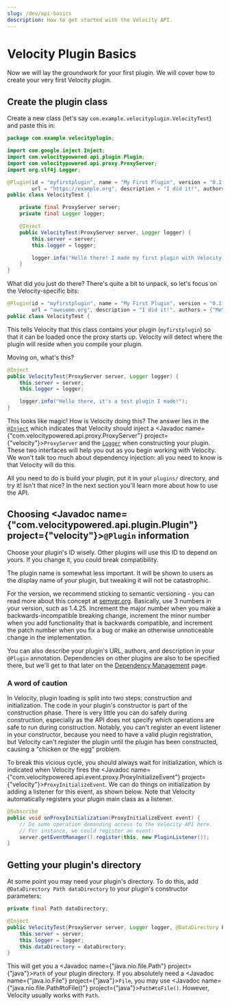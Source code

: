 ```yaml
---
slug: /dev/api-basics
description: How to get started with the Velocity API.
---
```


# Velocity Plugin Basics

Now we will lay the groundwork for your first plugin. We will cover how to create your very first
Velocity plugin.

## Create the plugin class

Create a new class (let's say `com.example.velocityplugin.VelocityTest`) and paste this in:

```java
package com.example.velocityplugin;

import com.google.inject.Inject;
import com.velocitypowered.api.plugin.Plugin;
import com.velocitypowered.api.proxy.ProxyServer;
import org.slf4j.Logger;

@Plugin(id = "myfirstplugin", name = "My First Plugin", version = "0.1.0-SNAPSHOT",
        url = "https://example.org", description = "I did it!", authors = {"Me"})
public class VelocityTest {

    private final ProxyServer server;
    private final Logger logger;

    @Inject
    public VelocityTest(ProxyServer server, Logger logger) {
        this.server = server;
        this.logger = logger;

        logger.info("Hello there! I made my first plugin with Velocity.");
    }
}
```

What did you just do there? There's quite a bit to unpack, so let's focus on the Velocity-specific
bits:

```java
@Plugin(id = "myfirstplugin", name = "My First Plugin", version = "0.1.0-SNAPSHOT",
        url = "awesome.org", description = "I did it!", authors = {"Me"})
public class VelocityTest {
```

This tells Velocity that this class contains your plugin (`myfirstplugin`) so that it can be loaded
once the proxy starts up. Velocity will detect where the plugin will reside when you compile your
plugin.

Moving on, what's this?

```java
@Inject
public VelocityTest(ProxyServer server, Logger logger) {
    this.server = server;
    this.logger = logger;

    logger.info("Hello there, it's a test plugin I made!");
}
```

This looks like magic! How is Velocity doing this? The answer lies in the
[`@Inject`](https://javadoc.io/doc/com.google.inject/guice/latest/com/google/inject/Inject.html)
which indicates that Velocity should inject a
<Javadoc name={"com.velocitypowered.api.proxy.ProxyServer"} project={"velocity"}>`ProxyServer`</Javadoc>
and the [`Logger`](https://www.slf4j.org/api/org/slf4j/Logger.html) when constructing your plugin.
These two interfaces will help you out as you begin working with Velocity. We won't talk too much about
dependency injection: all you need to know is that Velocity will do this.

All you need to do is build your plugin, put it in your `plugins/` directory, and try it! Isn't that
nice? In the next section you'll learn more about how to use the API.

## Choosing <Javadoc name={"com.velocitypowered.api.plugin.Plugin"} project={"velocity"}>`@Plugin`</Javadoc> information

Choose your plugin's ID wisely. Other plugins will use this ID to depend on yours. If you change it,
you could break compatibility.

The plugin name is somewhat less important. It will be shown to users as the display name of your
plugin, but tweaking it will not be catastrophic.

For the version, we recommend sticking to semantic versioning - you can read more about this concept
at [semver.org](https://semver.org). Basically, use 3 numbers in your version, such as 1.4.25.
Increment the major number when you make a backwards-incompatible breaking change, increment the
minor number when you add functionality that is backwards compatible, and increment the patch number
when you fix a bug or make an otherwise unnoticeable change in the implementation.

You can also describe your plugin's URL, authors, and description in your `@Plugin` annotation.
Dependencies on other plugins are also to be specified there, but we'll get to that later on the
[Dependency Management](../how-to/dependencies.mdx) page.

### A word of caution

In Velocity, plugin loading is split into two steps: construction and initialization. The code in
your plugin's constructor is part of the construction phase. There is very little you can do safely
during construction, especially as the API does not specify which operations are safe to run during
construction. Notably, you can't register an event listener in your constructor, because you need to
have a valid plugin registration, but Velocity can't register the plugin until the plugin has been
constructed, causing a "chicken or the egg" problem.

To break this vicious cycle, you should always wait for initialization, which is indicated when
Velocity fires the <Javadoc name={"com.velocitypowered.api.event.proxy.ProxyInitializeEvent"} project={"velocity"}>`ProxyInitializeEvent`</Javadoc>.
We can do things on initialization by adding a listener for this event, as shown below.
Note that Velocity automatically registers your plugin main class as a listener.

```java
@Subscribe
public void onProxyInitialization(ProxyInitializeEvent event) {
    // Do some operation demanding access to the Velocity API here.
    // For instance, we could register an event:
    server.getEventManager().register(this, new PluginListener());
}
```

## Getting your plugin's directory

At some point you may need your plugin's directory. To do this, add
`@DataDirectory Path dataDirectory` to your plugin's constructor parameters:

```java
private final Path dataDirectory;

@Inject
public VelocityTest(ProxyServer server, Logger logger, @DataDirectory Path dataDirectory) {
    this.server = server;
    this.logger = logger;
    this.dataDirectory = dataDirectory;
}
```

This will get you a <Javadoc name={"java.nio.file.Path"} project={"java"}>`Path`</Javadoc> of your plugin directory.
If you absolutely need a <Javadoc name={"java.io.File"} project={"java"}>`File`</Javadoc>,
you may use <Javadoc name={"java.nio.file.Path#toFile()"} project={"java"}>`Path#toFile()`</Javadoc>.
However, Velocity usually works with `Path`.
